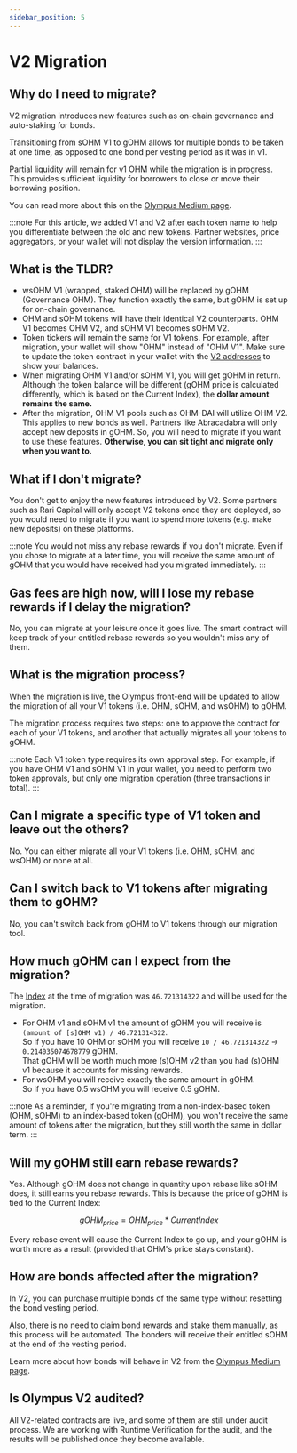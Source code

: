 ```yaml
---
sidebar_position: 5
---
```


# V2 Migration

## Why do I need to migrate?

V2 migration introduces new features such as on-chain governance and auto-staking for bonds.

Transitioning from sOHM V1 to gOHM allows for multiple bonds to be taken at one time, as opposed to one bond per vesting period as it was in v1.

Partial liquidity will remain for v1 OHM while the migration is in progress. This provides sufficient liquidity for borrowers to close or move their borrowing position.

You can read more about this on the [Olympus Medium page](https://olympusdao.medium.com/introducing-olympus-v2-c4ade14e9fe).

:::note
For this article, we added V1 and V2 after each token name to help you differentiate between the old and new tokens. Partner websites, price aggregators, or your wallet will not display the version information.
:::

## What is the TLDR?

* wsOHM V1 (wrapped, staked OHM) will be replaced by gOHM (Governance OHM). They function exactly the same, but gOHM is set up for on-chain governance.
* OHM and sOHM tokens will have their identical V2 counterparts. OHM V1 becomes OHM V2, and sOHM V1 becomes sOHM V2.
* Token tickers will remain the same for V1 tokens. For example, after migration, your wallet will show "OHM" instead of "OHM V1". Make sure to update the token contract in your wallet with the [V2 addresses](../contracts/tokens.md) to show your balances.
* When migrating OHM V1 and/or sOHM V1, you will get gOHM in return. Although the token balance will be different (gOHM price is calculated differently, which is based on the Current Index), the **dollar amount remains the same.**
* After the migration, OHM V1 pools such as OHM-DAI will utilize OHM V2. This applies to new bonds as well. Partners like Abracadabra will only accept new deposits in gOHM. So, you will need to migrate if you want to use these features. **Otherwise, you can sit tight and migrate only when you want to.**

## What if I don't migrate?

You don't get to enjoy the new features introduced by V2. Some partners such as Rari Capital will only accept V2 tokens once they are deployed, so you would need to migrate if you want to spend more tokens (e.g. make new deposits) on these platforms.

:::note
You would not miss any rebase rewards if you don't migrate. Even if you chose to migrate at a later time, you will receive the same amount of gOHM that you would have received had you migrated immediately.
:::

## Gas fees are high now, will I lose my rebase rewards if I delay the migration?

No, you can migrate at your leisure once it goes live. The smart contract will keep track of your entitled rebase rewards so you wouldn't miss any of them.

## What is the migration process?

When the migration is live, the Olympus front-end will be updated to allow the migration of all your V1 tokens (i.e. OHM, sOHM, and wsOHM) to gOHM.

The migration process requires two steps: one to approve the contract for each of your V1 tokens, and another that actually migrates all your tokens to gOHM.

:::note
Each V1 token type requires its own approval step. For example, if you have OHM V1 and sOHM V1 in your wallet, you need to perform two token approvals, but only one migration operation (three transactions in total).
:::

## Can I migrate a specific type of V1 token and leave out the others?

No. You can either migrate all your V1 tokens (i.e. OHM, sOHM, and wsOHM) or none at all.

## Can I switch back to V1 tokens after migrating them to gOHM?

No, you can't switch back from gOHM to V1 tokens through our migration tool.

## How much gOHM can I expect from the migration?

The [Index](../#how-do-i-track-my-rebase-rewards) at the time of migration was `46.721314322` and will be used for the migration.

* For OHM v1 and sOHM v1 the amount of gOHM you will receive is `(amount of [s]OHM v1) / 46.721314322`.\
  So if you have 10 OHM or sOHM you will receive `10 / 46.721314322` → `0.214035074678779` gOHM.\
  That gOHM will be worth much more (s)OHM v2 than you had (s)OHM v1 because it accounts for missing rewards.
* For wsOHM you will receive exactly the same amount in gOHM.\
  So if you have 0.5 wsOHM you will receive 0.5 gOHM.

:::note
As a reminder, if you're migrating from a non-index-based token (OHM, sOHM) to an index-based token (gOHM), you won't receive the same amount of tokens after the migration, but they still worth the same in dollar term.
:::

## Will my gOHM still earn rebase rewards?

Yes. Although gOHM does not change in quantity upon rebase like sOHM does, it still earns you rebase rewards. This is because the price of gOHM is tied to the Current Index:

$$
gOHM_{price} = OHM_{price} * CurrentIndex
$$

Every rebase event will cause the Current Index to go up, and your gOHM is worth more as a result (provided that OHM's price stays constant).

## How are bonds affected after the migration?

In V2, you can purchase multiple bonds of the same type without resetting the bond vesting period.

Also, there is no need to claim bond rewards and stake them manually, as this process will be automated. The bonders will receive their entitled sOHM at the end of the vesting period.

Learn more about how bonds will behave in V2 from the [Olympus Medium page](https://olympusdao.medium.com/introducing-olympus-v2-c4ade14e9fe).

## Is Olympus V2 audited?

All V2-related contracts are live, and some of them are still under audit process. We are working with Runtime Verification for the audit, and the results will be published once they become available.